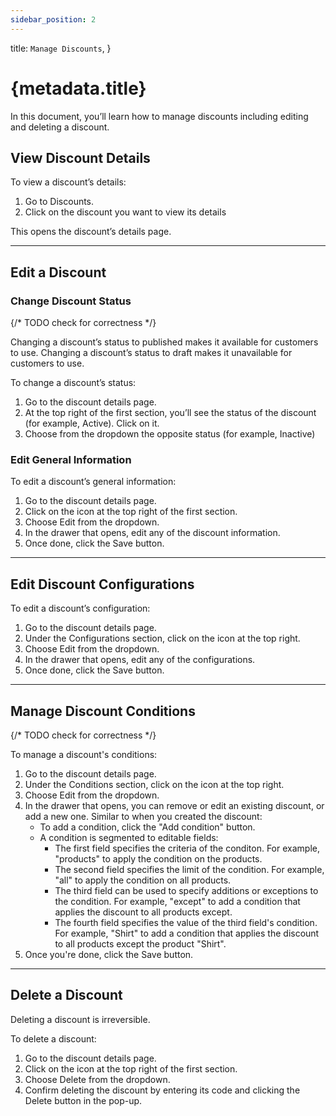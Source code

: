 ```yaml
---
sidebar_position: 2
---
```



  title: `Manage Discounts`,
}

# {metadata.title}

In this document, you’ll learn how to manage discounts including editing and deleting a discount.

## View Discount Details

To view a discount’s details:

1. Go to Discounts.
2. Click on the discount you want to view its details

This opens the discount’s details page.

---

## Edit a Discount

### Change Discount Status

{/* TODO check for correctness */}

<Note>

Changing a discount’s status to published makes it available for customers to use. Changing a discount’s status to draft makes it unavailable for customers to use.

</Note>

To change a discount’s status:

1. Go to the discount details page.
2. At the top right of the first section, you’ll see the status of the discount (for example, Active). Click on it.
3. Choose from the dropdown the opposite status (for example, Inactive)

### Edit General Information

To edit a discount’s general information:

1. Go to the discount details page.
2. Click on the <InlineIcon Icon={EllipsisHorizontal} alt="three dots" /> icon at the top right of the first section.
3. Choose Edit from the dropdown.
4. In the drawer that opens, edit any of the discount information.
5. Once done, click the Save button.

---

## Edit Discount Configurations

To edit a discount’s configuration:

1. Go to the discount details page.
2. Under the Configurations section, click on the <InlineIcon Icon={EllipsisHorizontal} alt="three dots" /> icon at the top right.
3. Choose Edit from the dropdown.
4. In the drawer that opens, edit any of the configurations.
5. Once done, click the Save button.

---

## Manage Discount Conditions

{/* TODO check for correctness */}

To manage a discount's conditions:

1. Go to the discount details page.
2. Under the Conditions section, click on the <InlineIcon Icon={EllipsisHorizontal} alt="three dots" /> icon at the top right.
3. Choose Edit from the dropdown.
4. In the drawer that opens, you can remove or edit an existing discount, or add a new one. Similar to when you created the discount:
    - To add a condition, click the "Add condition" button.
    - A condition is segmented to editable fields:
        - The first field specifies the criteria of the conditon. For example, "products" to apply the condition on the products.
        - The second field specifies the limit of the condition. For example, "all" to apply the condition on all products.
        - The third field can be used to specify additions or exceptions to the condition. For example, "except" to add a condition that applies the discount to all products except.
        - The fourth field specifies the value of the third field's condition. For example, "Shirt" to add a condition that applies the discount to all products except the product "Shirt".
5. Once you're done, click the Save button.

---

## Delete a Discount

<Note type="warning">

Deleting a discount is irreversible.

</Note>

To delete a discount:

1. Go to the discount details page.
2. Click on the <InlineIcon Icon={EllipsisHorizontal} alt="three dots" /> icon at the top right of the first section.
3. Choose Delete from the dropdown.
4. Confirm deleting the discount by entering its code and clicking the Delete button in the pop-up.

